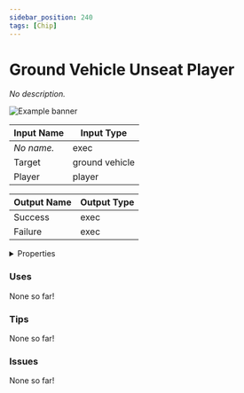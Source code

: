 ```yaml
---
sidebar_position: 240
tags: [Chip]
---
```


# Ground Vehicle Unseat Player

*No description.*



![Example banner](./assets/5815406b-a3f2-471e-88ec-dffc212293be.svg)

| Input Name | Input Type |
|-----------|-----------|
| *No name.* | exec |
| Target | ground vehicle |
| Player | player |

| Output Name | Output Type |
|-----------|-----------|
| Success | exec |
| Failure | exec |


<details>
  <summary>Properties</summary>
  <div>
    <div>
    <table>
      <thead>
        <tr>
          <th>Is beta required?</th>
          <th>❌</th>
        </tr>
        <tr>
          <th>Is this chip a trolling risk?</th>
          <th>❌</th>
        </tr>
        <tr>
          <th>Chip UUPD</th>
          <th>._uuid</th>
        </tr>
      </thead>
    </table>
    </div>
  </div>
</details>

### Uses

None so far!

### Tips

None so far!

### Issues

None so far!